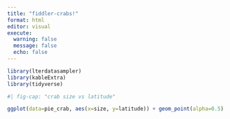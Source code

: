 ```yaml
---
title: "fiddler-crabs!"
format: html
editor: visual
execute: 
  warning: false
  message: false
  echo: false
---
```


```r
library(lterdatasampler)
library(kableExtra)
library(tidyverse)

```

```r
#| fig-cap: "crab size vs latitude"

ggplot(data=pie_crab, aes(x=size, y=latitude)) + geom_point(alpha=0.5) 
   
```
